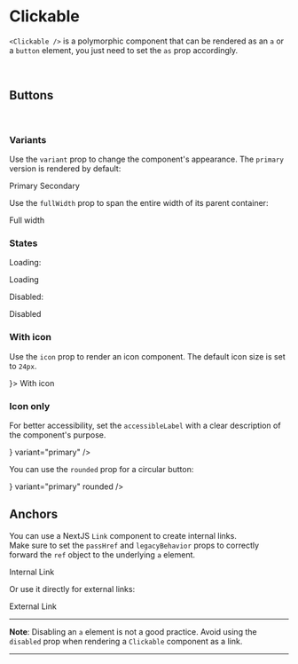 

<Meta title="MDX/Clickable" component={Clickable} />

# Clickable

`<Clickable />` is a polymorphic component that can be rendered as an `a` or a
`button` element, you just need to set the `as` prop accordingly.<br />

<br />

## Buttons

<br />

### Variants

Use the `variant` prop to change the component's appearance.
The `primary` version is rendered by default:

<Canvas withSource="open" withToolbar>
  <Story name="Button: Primary">
    <Clickable as="button">Primary</Clickable>
  </Story>
</Canvas>

<Canvas withSource="open" withToolbar>
  <Story name="Button: Secondary">
    <Clickable as="button" variant="secondary">
      Secondary
    </Clickable>
  </Story>
</Canvas>

Use the `fullWidth` prop to span the entire width of its parent container:

<Canvas withSource="open" withToolbar>
  <Story name="Button: Full Width">
    <Clickable as="button" fullWidth>
      Full width
    </Clickable>
  </Story>
</Canvas>

### States

Loading:

<Canvas withSource="open" withToolbar>
  <Story name="Button: loading state">
    <Clickable as="button" variant="primary" loading>
      Loading
    </Clickable>
  </Story>
</Canvas>

Disabled:

<Canvas withSource="open" withToolbar>
  <Story name="Button: disabled state">
    <Clickable as="button" variant="primaryWhite" disabled>
      Disabled
    </Clickable>
  </Story>
</Canvas>

### With icon

Use the `icon` prop to render an icon component. The default icon size is set to `24px`.

<Canvas withSource="open" withToolbar>
  <Story name="Button: with icon">
    <Clickable as="button" variant="secondaryWhite" icon={<Plus />}>
      With icon
    </Clickable>
  </Story>
</Canvas>

### Icon only

For better accessibility, set the `accessibleLabel` with a clear description of
the component's purpose.

<Canvas withSource="open" withToolbar>
  <Story name="Button: with icon only">
    <Clickable
      as="button"
      acessibleLabel="add item"
      icon={<Plus />}
      variant="primary"
    />
  </Story>
</Canvas>

You can use the `rounded` prop for a circular button:

<Canvas withSource="open" withToolbar>
  <Story name="Button: rounded with icon only">
    <Clickable
      as="button"
      acessibleLabel="add item"
      icon={<Plus />}
      variant="primary"
      rounded
    />
  </Story>
</Canvas>

## Anchors

You can use a NextJS `Link` component to create internal links.<br />
Make sure to set the `passHref` and `legacyBehavior` props to correctly
forward the `ref` object to the underlying `a` element.

<Canvas withSource="open" withToolbar>
  <Story name="Anchor: Internal link">
    <Link href="/link" passHref legacyBehavior>
      <Clickable as="a" variant="flat">
        Internal Link
      </Clickable>
    </Link>
  </Story>
</Canvas>

Or use it directly for external links:

<Canvas withSource="open" withToolbar>
  <Story name="Anchor: External Link">
    <Clickable as="a" href="/external_page" target="_blank" variant="flatWhite">
      External Link
    </Clickable>
  </Story>
</Canvas>

---

**Note**: Disabling an `a` element is not a good practice. Avoid using the
`disabled` prop when rendering a `Clickable` component as a link.

---
